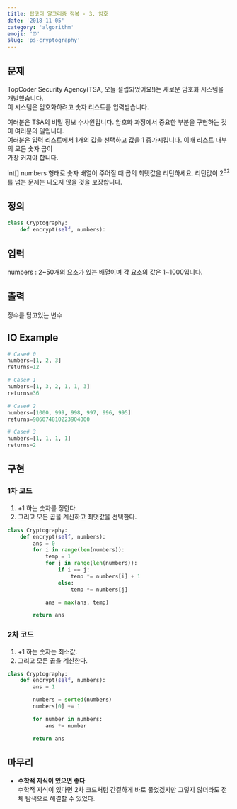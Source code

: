 ```yaml
---
title: 탑코더 알고리즘 정복 - 3. 암호
date: '2018-11-05'
category: 'algorithm'
emoji: '⏰'
slug: 'ps-cryptography'
---
```


## 문제
TopCoder Security Agency(TSA, 오늘 설립되었어요!)는 새로운 암호화 시스템을 개발했습니다.  
이 시스템은 암호화하려고 숫자 리스트를 입력받습니다.

여러분은 TSA의 비밀 정보 수사원입니다. 암호화 과정에서 중요한 부분을 구현하는 것이 여러분의 일입니다.  
여러분은 입력 리스트에서 1개의 값을 선택하고 값을 1 증가시킵니다. 이때 리스트 내부의 모든 숫자 곱이  
가장 커져야 합니다.

int[] numbers 형태로 숫자 배열이 주어질 때 곱의 최댓값을 리턴하세요. 리턴값이 $2^62$를 넘는 문제는 나오지 않을 것을 보장합니다.

## 정의
```py
class Cryptography:
	def encrypt(self, numbers):
```

## 입력
numbers : 2~50개의 요소가 있는 배열이며 각 요소의 값은 1~1000입니다.


## 출력
정수를 담고있는 변수

## IO Example
```py
# Case# 0
numbers=[1, 2, 3]
returns=12

# Case# 1
numbers=[1, 3, 2, 1, 1, 3]
returns=36

# Case# 2
numbers=[1000, 999, 998, 997, 996, 995]
returns=986074810223904000

# Case# 3
numbers=[1, 1, 1, 1]
returns=2
```

## 구현

### 1차 코드
1. +1 하는 숫자를 정한다.
2. 그리고 모든 곱을 계산하고 최댓값을 선택한다.

```py
class Cryptography:
    def encrypt(self, numbers):
        ans = 0
        for i in range(len(numbers)):
            temp = 1
            for j in range(len(numbers)):
                if i == j:
                    temp *= numbers[i] + 1
                else:
                    temp *= numbers[j]

            ans = max(ans, temp)

        return ans
```

### 2차 코드
1. +1 하는 숫자는 최소값.
2. 그리고 모든 곱을 계산한다.
```py
class Cryptography:
    def encrypt(self, numbers):
        ans = 1

        numbers = sorted(numbers)
        numbers[0] += 1

        for number in numbers:
            ans *= number

        return ans
```

## 마무리
- **수학적 지식이 있으면 좋다**  
수학적 지식이 있다면 2차 코드처럼 간결하게 바로 풀었겠지만 그렇지 않더라도 전체 탐색으로 해결할 수 있었다.
